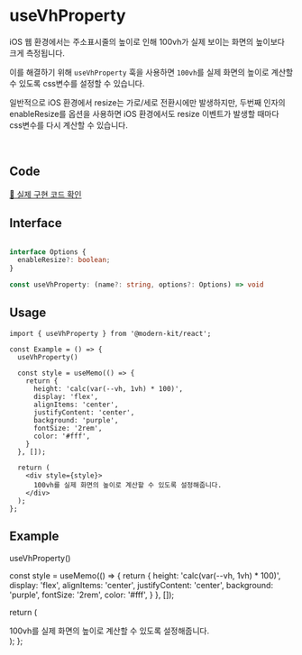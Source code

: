 
# useVhProperty

iOS 웹 환경에서는 주소표시줄의 높이로 인해 100vh가 실제 보이는 화면의 높이보다 크게 측정됩니다.

이를 해결하기 위해 `useVhProperty` 훅을 사용하면 `100vh`를 실제 화면의 높이로 계산할 수 있도록 css변수를 설정할 수 있습니다.

일반적으로 iOS 환경에서 resize는 가로/세로 전환시에만 발생하지만, 두번째 인자의 enableResize를 옵션을 사용하면 iOS 환경에서도 resize 이벤트가 발생할 때마다 css변수를 다시 계산할 수 있습니다.

<br />

## Code
[🔗 실제 구현 코드 확인](https://github.com/modern-agile-team/modern-kit/blob/main/packages/react/src/hooks/useVhProperty/index.ts)

## Interface
```ts title="typescript"

interface Options {
  enableResize?: boolean;
}

const useVhProperty: (name?: string, options?: Options) => void

```

## Usage
```tsx title="typescript"
import { useVhProperty } from '@modern-kit/react';

const Example = () => {
  useVhProperty()

  const style = useMemo(() => {
    return {
      height: 'calc(var(--vh, 1vh) * 100)',
      display: 'flex',
      alignItems: 'center',
      justifyContent: 'center',
      background: 'purple',
      fontSize: '2rem',
      color: '#fff',
    }
  }, []);

  return (
    <div style={style}>
      100vh를 실제 화면의 높이로 계산할 수 있도록 설정해줍니다.
    </div>
  );
};
```

## Example
  useVhProperty()

  const style = useMemo(() => {
    return {
      height: 'calc(var(--vh, 1vh) * 100)',
      display: 'flex',
      alignItems: 'center',
      justifyContent: 'center',
      background: 'purple',
      fontSize: '2rem',
      color: '#fff',
    }
  }, []);

  return (
    <div style={style}>
      100vh를 실제 화면의 높이로 계산할 수 있도록 설정해줍니다.
    </div>
  );
};

<Example />
